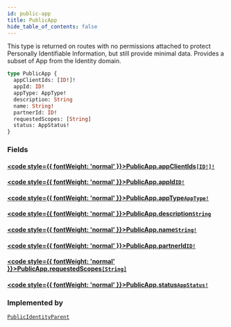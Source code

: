 ```yaml
---
id: public-app
title: PublicApp
hide_table_of_contents: false
---
```








This type is returned on routes with no permissions attached to protect
Personally Identifiable Information, but still provide minimal data.
Provides a subset of App from the Identity domain.

```graphql
type PublicApp {
  appClientIds: [ID!]!
  appId: ID!
  appType: AppType!
  description: String
  name: String!
  partnerId: ID!
  requestedScopes: [String]
  status: AppStatus!
}
```


### Fields

#### [<code style={{ fontWeight: 'normal' }}>PublicApp.<b>appClientIds</b></code>](#)<Bullet />[`[ID!]!`](/supply/api/graphql-admin/reference/scalars/id) <Badge class="secondary" text="non-null"/> <Badge class="secondary" text="scalar"/>
> 
> 

#### [<code style={{ fontWeight: 'normal' }}>PublicApp.<b>appId</b></code>](#)<Bullet />[`ID!`](/supply/api/graphql-admin/reference/scalars/id) <Badge class="secondary" text="non-null"/> <Badge class="secondary" text="scalar"/>
> 
> 

#### [<code style={{ fontWeight: 'normal' }}>PublicApp.<b>appType</b></code>](#)<Bullet />[`AppType!`](/supply/api/graphql-admin/reference/enums/app-type) <Badge class="secondary" text="non-null"/> <Badge class="secondary" text="enum"/>
> 
> 

#### [<code style={{ fontWeight: 'normal' }}>PublicApp.<b>description</b></code>](#)<Bullet />[`String`](/supply/api/graphql-admin/reference/scalars/string) <Badge class="secondary" text="scalar"/>
> 
> 

#### [<code style={{ fontWeight: 'normal' }}>PublicApp.<b>name</b></code>](#)<Bullet />[`String!`](/supply/api/graphql-admin/reference/scalars/string) <Badge class="secondary" text="non-null"/> <Badge class="secondary" text="scalar"/>
> 
> 

#### [<code style={{ fontWeight: 'normal' }}>PublicApp.<b>partnerId</b></code>](#)<Bullet />[`ID!`](/supply/api/graphql-admin/reference/scalars/id) <Badge class="secondary" text="non-null"/> <Badge class="secondary" text="scalar"/>
> 
> 

#### [<code style={{ fontWeight: 'normal' }}>PublicApp.<b>requestedScopes</b></code>](#)<Bullet />[`[String]`](/supply/api/graphql-admin/reference/scalars/string) <Badge class="secondary" text="list"/> <Badge class="secondary" text="scalar"/>
> 
> 

#### [<code style={{ fontWeight: 'normal' }}>PublicApp.<b>status</b></code>](#)<Bullet />[`AppStatus!`](/supply/api/graphql-admin/reference/enums/app-status) <Badge class="secondary" text="non-null"/> <Badge class="secondary" text="enum"/>
> 
> 



### Implemented by

[`PublicIdentityParent`](/supply/api/graphql-admin/reference/unions/public-identity-parent)  <Badge class="secondary" text="union"/>



